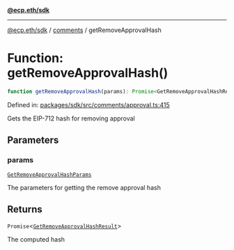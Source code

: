 [**@ecp.eth/sdk**](../../index.mdx)

***

[@ecp.eth/sdk](/sdk-reference/index.mdx) / [comments](/sdk-reference/comments/index.mdx) / getRemoveApprovalHash

# Function: getRemoveApprovalHash()

```ts
function getRemoveApprovalHash(params): Promise<GetRemoveApprovalHashResult>;
```

Defined in: [packages/sdk/src/comments/approval.ts:415](https://github.com/ecp-eth/comments-monorepo/blob/main/packages/sdk/src/comments/approval.ts#L415)

Gets the EIP-712 hash for removing approval

## Parameters

### params

[`GetRemoveApprovalHashParams`](/sdk-reference/comments/type-aliases/GetRemoveApprovalHashParams.mdx)

The parameters for getting the remove approval hash

## Returns

`Promise`\<[`GetRemoveApprovalHashResult`](/sdk-reference/comments/type-aliases/GetRemoveApprovalHashResult.mdx)\>

The computed hash
